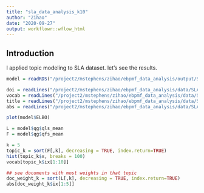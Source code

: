 ```yaml
---
title: "sla_data_analysis_k10"
author: "Zihao"
date: "2020-09-27"
output: workflowr::wflow_html
---
```


## Introduction
I  applied topic modeling to SLA dataset. let's see the results.

```r
model = readRDS("/project2/mstephens/zihao/ebpmf_data_analysis/output/SLA/v0.4.5/sla_ebpmf_wbg_initLF50_K10_maxiter5000.Rds")

doi = readLines("/project2/mstephens/zihao/ebpmf_data_analysis/data/SLA/doi.sla.txt")
vocab = readLines("/project2/mstephens/zihao/ebpmf_data_analysis/data/SLA/vocab.sla.txt")
title = readLines("/project2/mstephens/zihao/ebpmf_data_analysis/data/SLA/title.sla.txt")
abs = readLines("/project2/mstephens/zihao/ebpmf_data_analysis/data/SLA/abs.sla.txt")

```

```r
plot(model$ELBO)
```


```r
L = model$qg$qls_mean
F = model$qg$qfs_mean

k = 5
topic_k = sort(F[,k], decreasing = TRUE, index.return=TRUE)
hist(topic_k$x, breaks = 100)
vocab[topic_k$ix[1:10]]

## see documents with most weights in that topic
doc_weight_k = sort(L[,k], decreasing = TRUE, index.return=TRUE)
abs[doc_weight_k$ix[1:5]]
```








